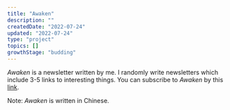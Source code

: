 ```yaml
---
title: "Awaken"
description: ""
createdDate: "2022-07-24"
updated: "2022-07-24"
type: "project"
topics: []
growthStage: "budding"
---
```


*Awaken*  is a newsletter written by me. I randomly write newsletters which include 3-5 links to interesting things.
You can subscribe to *Awaken*  by this [link](https://www.getrevue.co/profile/harveyq).

Note: *Awaken*  is written in Chinese.